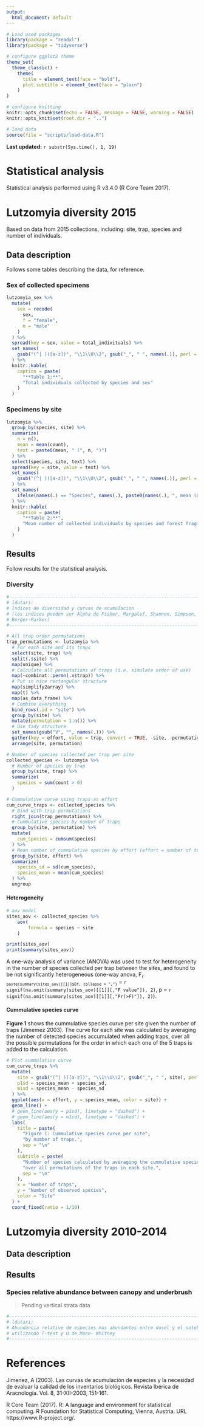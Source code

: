 ```yaml
---
output:
  html_document: default
---
```



```r
# Load used packages
library(package = "readxl")
library(package = "tidyverse")

# configure ggplot2 theme
theme_set(
  theme_classic() +
    theme(
      title = element_text(face = "bold"),
      plot.subtitle = element_text(face = "plain")
    )
)

# configure knitting
knitr::opts_chunk$set(echo = FALSE, message = FALSE, warning = FALSE)
knitr::opts_knit$set(root.dir = "..")
```


```r
# load data
source(file = "scripts/load-data.R")
```


**Last updated:** `r substr(Sys.time(), 1, 19)`

# Statistical analysis

Statistical analysis performed using R v3.4.0 (R Core Team 2017).




# Lutzomyia diversity 2015

Based on data from 2015 collections, including:
site, trap, species and number of individuals.


## Data description

Follows some tables describing the data, for reference.

### Sex of collected specimens

```r
lutzomyia_sex %>%
  mutate(
    sex = recode(
      sex,
      f = "female",
      m = "male"
    )
  ) %>%
  spread(key = sex, value = total_indivituals) %>%
  set_names(
    gsub("(^| )([a-z])", "\\1\\U\\2", gsub("_", " ", names(.)), perl = TRUE)
  ) %>%
  knitr::kable(
    caption = paste(
      "**Table 1:**",
      "Total individuals collected by species and sex" 
    )
  )
```


### Specimens by site

```r
lutzomyia %>%
  group_by(species, site) %>%
  summarize(
    n = n(),
    mean = mean(count),
    text = paste0(mean, " (", n, ")")
  ) %>%
  select(species, site, text) %>%
  spread(key = site, value = text) %>%
  set_names(
    gsub("(^| )([a-z])", "\\1\\U\\2", gsub("_", " ", names(.)), perl = TRUE)
  ) %>%
  set_names(
    ifelse(names(.) == "Species", names(.), paste0(names(.), ", mean (n)"))
  ) %>%
  knitr::kable(
    caption = paste(
      "**Table 2:**",
      "Mean number of collected individuals by species and forest fragmentation"
    )
  )
```


## Results

Follow results for the statistical analysis.

### Diversity

```r
#------------------------------------------------------------------------------*
# ldutari:
# Indices de diversidad y curvas de acumulacion
# (los indices pueden ser Alpha de Fisher, Margalef, Shannon, Simpson,
# Berger-Parker)
#------------------------------------------------------------------------------*

# All trap order permutations
trap_permutations <- lutzomyia %>%
  # For each site and its traps
  select(site, trap) %>%
  split(.$site) %>%
  map(unique) %>%
  # Calculate all permutations of traps (i.e. simulate order of use)
  map(~combinat::permn(.x$trap)) %>%
  # Put in nice rectangular structure
  map(simplify2array) %>%
  map(t) %>%
  map(as_data_frame) %>%
  # Combine everything
  bind_rows(.id = "site") %>%
  group_by(site) %>%
  mutate(permutation = 1:n()) %>%
  # Use tidy structure
  set_names(gsub("V", "", names(.))) %>%
  gather(key = effort, value = trap, convert = TRUE, -site, -permutation) %>%
  arrange(site, permutation)
```



```r
# Number of species collected per trap per site
collected_species <- lutzomyia %>%
  # Number of species by trap
  group_by(site, trap) %>%
  summarize(
    species = sum(count > 0)
  )

# Cummulative curve using traps as effort
cum_curve_traps <- collected_species %>%
  # Bind with trap permutations
  right_join(trap_permutations) %>%
  # Cummulative species by number of traps
  group_by(site, permutation) %>%
  mutate(
    cum_species = cumsum(species)
  ) %>%
  # Mean number of cummulative species by effort (effort = number of traps)
  group_by(site, effort) %>%
  summarize(
    species_sd = sd(cum_species),
    species_mean = mean(cum_species)
  ) %>%
  ungroup
```


#### Heterogeneity

```r
# aov model
sites_aov <- collected_species %>%
    aov(
        formula = species ~ site
    )

print(sites_aov)
print(summary(sites_aov))
```


A one-way analysis of variance (ANOVA) was used to test for heterogeneity in
the number of species collected per trap between the sites,
and found to be not significantly heterogeneous
(one-way anova,
F~`r paste(summary(sites_aov)[[1]]$Df, collapse = ",")`~ =
`r signif(na.omit(summary(sites_aov)[[1]][,"F value"]), 2)`,
p = `r signif(na.omit(summary(sites_aov)[[1]][,"Pr(>F)"]), 2)`).



#### Cummulative species curve

**Figure 1** shows the cummulative species curve per site given the number of
traps (Jimemez 2003).
The curve for each site was calculated by averaging the number of detected
species accumulated when adding traps,
over all the possible permutations for the order in which each one of the 5
traps is added to the calculation.


```r
# Plot cummulative curve
cum_curve_traps %>%
  mutate(
    site = gsub("(^| )([a-z])", "\\1\\U\\2", gsub("_", " ", site), perl = TRUE),
    p1sd = species_mean + species_sd,
    m1sd = species_mean - species_sd
  ) %>%
  ggplot(aes(x = effort, y = species_mean, color = site)) +
  geom_line() +
  # geom_line(aes(y = p1sd), linetype = "dashed") +
  # geom_line(aes(y = m1sd), linetype = "dashed") +
  labs(
    title = paste(
      "Figure 1: Cummulative species curve per site",
      "by number of traps.",
      sep = "\n"
    ),
    subtitle = paste(
      "Number of species calculated by averaging the cummulative species",
      "over all permutations of the traps in each site.",
      sep = "\n"
    ),
    x = "Number of traps",
    y = "Number of observed species",
    color = "Site"
  ) +
  coord_fixed(ratio = 1/10)
```



# Lutzomyia diversity 2010-2014

## Data description


## Results

### Species relative abundance between canopy and underbrush

> Pending vertical strata data

```r
#------------------------------------------------------------------------------*
# ldutari:
# Abundancia relative de especies mas abundantes entre dosel y el sotobosque,
# utilizando T-test y U de Mann- Whitney
#------------------------------------------------------------------------------*
```



# References

Jimenez, A (2003). Las curvas de acumulación de especies y la necesidad de
evaluar la calidad de los inventarios biológicos. Revista Ibérica de Aracnología.
Vol. 8, 31-XII-2003, 151-161.

R Core Team (2017). R: A language and environment for statistical computing.
R Foundation for Statistical Computing, Vienna, Austria. URL https://www.R-project.org/.
